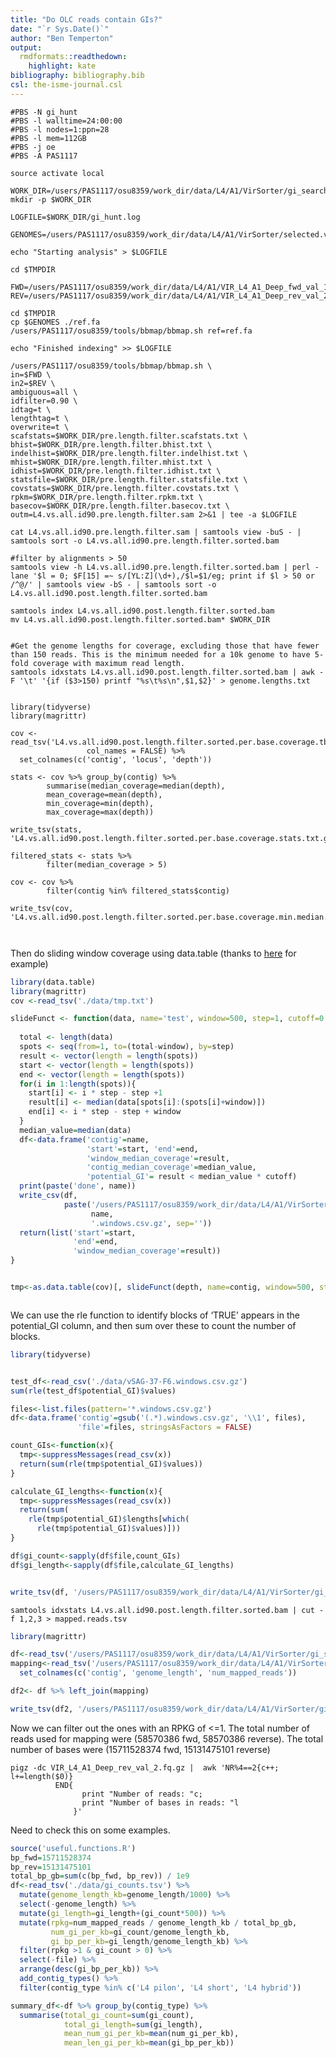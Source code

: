 ```yaml
---
title: "Do OLC reads contain GIs?"
date: "`r Sys.Date()`"
author: "Ben Temperton"
output:
  rmdformats::readthedown:
    highlight: kate
bibliography: bibliography.bib
csl: the-isme-journal.csl
---
```



```
#PBS -N gi_hunt
#PBS -l walltime=24:00:00
#PBS -l nodes=1:ppn=28
#PBS -l mem=112GB
#PBS -j oe
#PBS -A PAS1117

source activate local

WORK_DIR=/users/PAS1117/osu8359/work_dir/data/L4/A1/VirSorter/gi_search
mkdir -p $WORK_DIR

LOGFILE=$WORK_DIR/gi_hunt.log

GENOMES=/users/PAS1117/osu8359/work_dir/data/L4/A1/VirSorter/selected.viral.genomes.for.FVE.fna

echo "Starting analysis" > $LOGFILE

cd $TMPDIR

FWD=/users/PAS1117/osu8359/work_dir/data/L4/A1/VIR_L4_A1_Deep_fwd_val_1.fq.gz
REV=/users/PAS1117/osu8359/work_dir/data/L4/A1/VIR_L4_A1_Deep_rev_val_2.fq.gz

cd $TMPDIR
cp $GENOMES ./ref.fa
/users/PAS1117/osu8359/tools/bbmap/bbmap.sh ref=ref.fa

echo "Finished indexing" >> $LOGFILE

/users/PAS1117/osu8359/tools/bbmap/bbmap.sh \
in=$FWD \
in2=$REV \
ambiguous=all \
idfilter=0.90 \
idtag=t \
lengthtag=t \
overwrite=t \
scafstats=$WORK_DIR/pre.length.filter.scafstats.txt \
bhist=$WORK_DIR/pre.length.filter.bhist.txt \
indelhist=$WORK_DIR/pre.length.filter.indelhist.txt \
mhist=$WORK_DIR/pre.length.filter.mhist.txt \
idhist=$WORK_DIR/pre.length.filter.idhist.txt \
statsfile=$WORK_DIR/pre.length.filter.statsfile.txt \
covstats=$WORK_DIR/pre.length.filter.covstats.txt \
rpkm=$WORK_DIR/pre.length.filter.rpkm.txt \
basecov=$WORK_DIR/pre.length.filter.basecov.txt \
outm=L4.vs.all.id90.pre.length.filter.sam 2>&1 | tee -a $LOGFILE

cat L4.vs.all.id90.pre.length.filter.sam | samtools view -buS - | samtools sort -o L4.vs.all.id90.pre.length.filter.sorted.bam

#filter by alignments > 50
samtools view -h L4.vs.all.id90.pre.length.filter.sorted.bam | perl -lane '$l = 0; $F[15] =~ s/[YL:Z](\d+),/$l=$1/eg; print if $l > 50 or /^@/' | samtools view -bS - | samtools sort -o L4.vs.all.id90.post.length.filter.sorted.bam

samtools index L4.vs.all.id90.post.length.filter.sorted.bam
mv L4.vs.all.id90.post.length.filter.sorted.bam* $WORK_DIR


#Get the genome lengths for coverage, excluding those that have fewer than 150 reads. This is the minimum needed for a 10k genome to have 5-fold coverage with maximum read length.
samtools idxstats L4.vs.all.id90.post.length.filter.sorted.bam | awk -F '\t' '{if ($3>150) printf "%s\t%s\n",$1,$2}' > genome.lengths.txt


library(tidyverse)
library(magrittr)

cov <- read_tsv('L4.vs.all.id90.post.length.filter.sorted.per.base.coverage.tbl.gz', 
                 col_names = FALSE) %>%
  set_colnames(c('contig', 'locus', 'depth'))
  
stats <- cov %>% group_by(contig) %>%
        summarise(median_coverage=median(depth),
        mean_coverage=mean(depth),
        min_coverage=min(depth),
        max_coverage=max(depth)) 
        
write_tsv(stats, 'L4.vs.all.id90.post.length.filter.sorted.per.base.coverage.stats.txt.gz')

filtered_stats <- stats %>%
        filter(median_coverage > 5)
        
cov <- cov %>%
        filter(contig %in% filtered_stats$contig)
        
write_tsv(cov, 'L4.vs.all.id90.post.length.filter.sorted.per.base.coverage.min.median.cov.5.tbl.gz')



```

Then do sliding window coverage using data.table (thanks to [here](https://stackoverflow.com/questions/48721332/genome-coverage-as-sliding-window?utm_medium=organic&utm_source=google_rich_qa&utm_campaign=google_rich_qa) for example)

```r
library(data.table)    
library(magrittr)
cov <-read_tsv('./data/tmp.txt')

slideFunct <- function(data, name='test', window=500, step=1, cutoff=0.2){
  
  total <- length(data)
  spots <- seq(from=1, to=(total-window), by=step)
  result <- vector(length = length(spots))
  start <- vector(length = length(spots))
  end <- vector(length = length(spots))
  for(i in 1:length(spots)){
    start[i] <- i * step - step +1
    result[i] <- median(data[spots[i]:(spots[i]+window)])
    end[i] <- i * step - step + window
  }
  median_value=median(data)
  df<-data.frame('contig'=name, 
                 'start'=start, 'end'=end,
                 'window_median_coverage'=result,
                 'contig_median_coverage'=median_value,
                 'potential_GI'= result < median_value * cutoff)
  print(paste('done', name))
  write_csv(df, 
            paste('/users/PAS1117/osu8359/work_dir/data/L4/A1/VirSorter/gi_search/windows/', 
                  name, 
                  '.windows.csv.gz', sep=''))
  return(list('start'=start, 
              'end'=end, 
              'window_median_coverage'=result))
}


tmp<-as.data.table(cov)[, slideFunct(depth, name=contig, window=500, step=1, cutoff=0.2), by = contig]



```



We can use the rle function to identify blocks of 'TRUE' appears in the potential_GI column, and then sum over these to count the number of blocks.

```r
library(tidyverse)


test_df<-read_csv('./data/vSAG-37-F6.windows.csv.gz')
sum(rle(test_df$potential_GI)$values)

files<-list.files(pattern='*.windows.csv.gz')
df<-data.frame('contig'=gsub('(.*).windows.csv.gz', '\\1', files), 
               'file'=files, stringsAsFactors = FALSE)

count_GIs<-function(x){
  tmp<-suppressMessages(read_csv(x))
  return(sum(rle(tmp$potential_GI)$values))
}

calculate_GI_lengths<-function(x){
  tmp<-suppressMessages(read_csv(x))
  return(sum(
    rle(tmp$potential_GI)$lengths[which(
      rle(tmp$potential_GI)$values)]))
}

df$gi_count<-sapply(df$file,count_GIs)
df$gi_length<-sapply(df$file,calculate_GI_lengths)


write_tsv(df, '/users/PAS1117/osu8359/work_dir/data/L4/A1/VirSorter/gi_search/gi_counts.tsv')
```

```
samtools idxstats L4.vs.all.id90.post.length.filter.sorted.bam | cut -f 1,2,3 > mapped.reads.tsv
```

```r
library(magrittr)

df<-read_tsv('/users/PAS1117/osu8359/work_dir/data/L4/A1/VirSorter/gi_search/gi_counts.tsv')
mapping<-read_tsv('/users/PAS1117/osu8359/work_dir/data/L4/A1/VirSorter/gi_search/mapped.reads.tsv', col_names=FALSE) %>%
  set_colnames(c('contig', 'genome_length', 'num_mapped_reads'))

df2<- df %>% left_join(mapping)

write_tsv(df2, '/users/PAS1117/osu8359/work_dir/data/L4/A1/VirSorter/gi_search/gi_counts.tsv')
```

Now we can filter out the ones with an RPKG of <=1. The total number of reads used for mapping were (58570386 fwd, 58570386 reverse). The total number of bases were (15711528374 fwd, 15131475101 reverse)

```
pigz -dc VIR_L4_A1_Deep_rev_val_2.fq.gz |  awk 'NR%4==2{c++; l+=length($0)}
          END{
                print "Number of reads: "c; 
                print "Number of bases in reads: "l
              }'
```

Need to check this on some examples.

```r
source('useful.functions.R')
bp_fwd=15711528374
bp_rev=15131475101
total_bp_gb=sum(c(bp_fwd, bp_rev)) / 1e9
df<-read_tsv('./data/gi_counts.tsv') %>%
  mutate(genome_length_kb=genome_length/1000) %>%
  select(-genome_length) %>%
  mutate(gi_length=gi_length+(gi_count*500)) %>% 
  mutate(rpkg=num_mapped_reads / genome_length_kb / total_bp_gb,
         num_gi_per_kb=gi_count/genome_length_kb,
         gi_bp_per_kb=gi_length/genome_length_kb) %>%
  filter(rpkg >1 & gi_count > 0) %>%
  select(-file) %>%
  arrange(desc(gi_bp_per_kb)) %>%
  add_contig_types() %>%
  filter(contig_type %in% c('L4 pilon', 'L4 short', 'L4 hybrid'))

summary_df<-df %>% group_by(contig_type) %>%
  summarise(total_gi_count=sum(gi_count),
            total_gi_length=sum(gi_length),
            mean_num_gi_per_kb=mean(num_gi_per_kb),
            mean_len_gi_per_kb=mean(gi_bp_per_kb))
```
